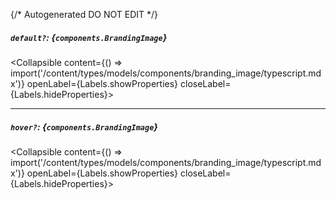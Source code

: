 {/* Autogenerated DO NOT EDIT  */}

##### `default?`: *{`components.BrandingImage`}*
<Collapsible content={() => import('/content/types/models/components/branding_image/typescript.mdx')} openLabel={Labels.showProperties} closeLabel={Labels.hideProperties}>
</Collapsible>

---
##### `hover?`: *{`components.BrandingImage`}*
<Collapsible content={() => import('/content/types/models/components/branding_image/typescript.mdx')} openLabel={Labels.showProperties} closeLabel={Labels.hideProperties}>
</Collapsible>


